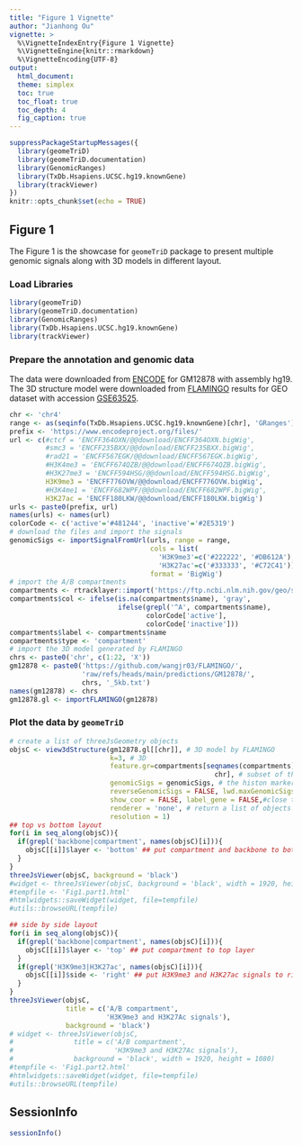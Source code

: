 ```yaml
---
title: "Figure 1 Vignette"
author: "Jianhong Ou"
vignette: >
  %\VignetteIndexEntry{Figure 1 Vignette}
  %\VignetteEngine{knitr::rmarkdown}
  %\VignetteEncoding{UTF-8}
output:
  html_document:
  theme: simplex
  toc: true
  toc_float: true
  toc_depth: 4
  fig_caption: true
---
```


```r
suppressPackageStartupMessages({
  library(geomeTriD)
  library(geomeTriD.documentation)
  library(GenomicRanges)
  library(TxDb.Hsapiens.UCSC.hg19.knownGene)
  library(trackViewer)
})
knitr::opts_chunk$set(echo = TRUE)
```

## Figure 1

The Figure 1 is the showcase for `geomeTriD` package to present multiple genomic 
signals along with 3D models in different layout. 

### Load Libraries

```r
library(geomeTriD)
library(geomeTriD.documentation)
library(GenomicRanges)
library(TxDb.Hsapiens.UCSC.hg19.knownGene)
library(trackViewer)
```

### Prepare the annotation and genomic data
The data were downloaded from [ENCODE](https://www.encodeproject.org/) for GM12878 with assembly hg19.
The 3D structure model were downloaded from [FLAMINGO](https://github.com/wangjr03/FLAMINGO) results for GEO dataset with accession
[GSE63525](https://www.ncbi.nlm.nih.gov/geo/query/acc.cgi?acc=GSE63525).

```r
chr <- 'chr4'
range <- as(seqinfo(TxDb.Hsapiens.UCSC.hg19.knownGene)[chr], 'GRanges')
prefix <- 'https://www.encodeproject.org/files/'
url <- c(#ctcf = 'ENCFF364OXN/@@download/ENCFF364OXN.bigWig',
         #smc3 = 'ENCFF235BXX/@@download/ENCFF235BXX.bigWig',
         #rad21 = 'ENCFF567EGK/@@download/ENCFF567EGK.bigWig',
         #H3K4me3 = 'ENCFF674QZB/@@download/ENCFF674QZB.bigWig',
         #H3K27me3 = 'ENCFF594HSG/@@download/ENCFF594HSG.bigWig',
         H3K9me3 = 'ENCFF776OVW/@@download/ENCFF776OVW.bigWig',
         #H3K4me1 = 'ENCFF682WPF/@@download/ENCFF682WPF.bigWig',
         H3K27ac = 'ENCFF180LKW/@@download/ENCFF180LKW.bigWig')
urls <- paste0(prefix, url)
names(urls) <- names(url)
colorCode <- c('active'='#481244', 'inactive'='#2E5319')
# download the files and import the signals
genomicSigs <- importSignalFromUrl(urls, range = range,
                                   cols = list(
                                     'H3K9me3'=c('#222222', '#DB612A'),
                                     'H3K27ac'=c('#333333', '#C72C41')),
                                   format = 'BigWig')
# import the A/B compartments
compartments <- rtracklayer::import('https://ftp.ncbi.nlm.nih.gov/geo/series/GSE63nnn/GSE63525/suppl/GSE63525%5FGM12878%5Fsubcompartments.bed.gz')
compartments$col <- ifelse(is.na(compartments$name), 'gray', 
                           ifelse(grepl('^A', compartments$name),
                                  colorCode['active'],
                                  colorCode['inactive']))
compartments$label <- compartments$name
compartments$type <- 'compartment'
# import the 3D model generated by FLAMINGO
chrs <- paste0('chr', c(1:22, 'X'))
gm12878 <- paste0('https://github.com/wangjr03/FLAMINGO/',
                  'raw/refs/heads/main/predictions/GM12878/',
                  chrs, '_5kb.txt')
names(gm12878) <- chrs
gm12878.gl <- importFLAMINGO(gm12878)
```

### Plot the data by `geomeTriD`
```r
# create a list of threeJsGeometry objects
objsC <- view3dStructure(gm12878.gl[[chr]], # 3D model by FLAMINGO
                         k=3, # 3D
                         feature.gr=compartments[seqnames(compartments) %in%
                                                   chr], # subset of the compartments
                         genomicSigs = genomicSigs, # the histon markers
                         reverseGenomicSigs = FALSE, lwd.maxGenomicSigs = 10,
                         show_coor = FALSE, label_gene = FALSE,#close the labels
                         renderer = 'none', # return a list of objects
                         resolution = 1)
## top vs bottom layout
for(i in seq_along(objsC)){
  if(grepl('backbone|compartment', names(objsC)[i])){
    objsC[[i]]$layer <- 'bottom' ## put compartment and backbone to bottom layer
  }
}
threeJsViewer(objsC, background = 'black')
#widget <- threeJsViewer(objsC, background = 'black', width = 1920, height = 1080)
#tempfile <- 'Fig1.part1.html'
#htmlwidgets::saveWidget(widget, file=tempfile)
#utils::browseURL(tempfile)

## side by side layout
for(i in seq_along(objsC)){
  if(grepl('backbone|compartment', names(objsC)[i])){
    objsC[[i]]$layer <- 'top' ## put compartment to top layer
  }
  if(grepl('H3K9me3|H3K27ac', names(objsC)[i])){
    objsC[[i]]$side <- 'right' ## put H3K9me3 and H3K27ac signals to right panel
  }
}
threeJsViewer(objsC,
              title = c('A/B compartment',
                        'H3K9me3 and H3K27Ac signals'),
              background = 'black')
# widget <- threeJsViewer(objsC,
#               title = c('A/B compartment',
#                         'H3K9me3 and H3K27Ac signals'),
#               background = 'black', width = 1920, height = 1080)
#tempfile <- 'Fig1.part2.html'
#htmlwidgets::saveWidget(widget, file=tempfile)
#utils::browseURL(tempfile)
```

## SessionInfo

```r
sessionInfo()
```